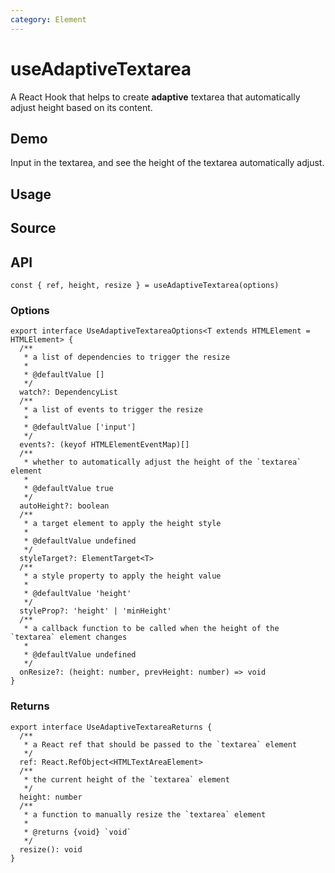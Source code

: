 ```yaml
---
category: Element
---
```


# useAdaptiveTextarea


<HooksType category="Element" />

A React Hook that helps to create **adaptive** textarea that automatically adjust height based on its content.

## Demo

Input in the textarea, and see the height of the textarea automatically adjust.


<App />

## Usage



## Source


<Source />

## API

```tsx
const { ref, height, resize } = useAdaptiveTextarea(options)
```

### Options

```tsx
export interface UseAdaptiveTextareaOptions<T extends HTMLElement = HTMLElement> {
  /**
   * a list of dependencies to trigger the resize
   *
   * @defaultValue []
   */
  watch?: DependencyList
  /**
   * a list of events to trigger the resize
   *
   * @defaultValue ['input']
   */
  events?: (keyof HTMLElementEventMap)[]
  /**
   * whether to automatically adjust the height of the `textarea` element
   *
   * @defaultValue true
   */
  autoHeight?: boolean
  /**
   * a target element to apply the height style
   *
   * @defaultValue undefined
   */
  styleTarget?: ElementTarget<T>
  /**
   * a style property to apply the height value
   *
   * @defaultValue 'height'
   */
  styleProp?: 'height' | 'minHeight'
  /**
   * a callback function to be called when the height of the `textarea` element changes
   *
   * @defaultValue undefined
   */
  onResize?: (height: number, prevHeight: number) => void
}
```

### Returns

```tsx
export interface UseAdaptiveTextareaReturns {
  /**
   * a React ref that should be passed to the `textarea` element
   */
  ref: React.RefObject<HTMLTextAreaElement>
  /**
   * the current height of the `textarea` element
   */
  height: number
  /**
   * a function to manually resize the `textarea` element
   *
   * @returns {void} `void`
   */
  resize(): void
}
```
